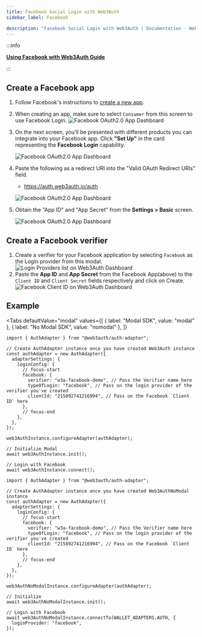 ```yaml
---
title: Facebook Social Login with Web3Auth
sidebar_label: Facebook

description: "Facebook Social Login with Web3Auth | Documentation - Web3Auth"
---
```



:::info

**[Using Facebook with Web3Auth Guide](/guides/facebook)**

:::

## Create a Facebook app

1. Follow Facebook's instructions to
   [create a new app](https://developers.facebook.com/docs/development/create-an-app).
2. When creating an app, make sure to select `Consumer` from this screen to use Facebook Login.
   ![Facebook OAuth2.0 App Dashboard](/guides/social-providers/facebook/facebook-app.png)

3. On the next screen, you'll be presented with different products you can integrate into your
   Facebook app. Click **"Set Up"** in the card representing the **Facebook Login** capability.

   ![Facebook OAuth2.0 App Dashboard](/guides/social-providers/facebook/facebook-login-setup.png)

4. Paste the following as a redirect URI into the "Valid OAuth Redirect URIs" field.

   - https://auth.web3auth.io/auth

   ![Facebook OAuth2.0 App Dashboard](/guides/social-providers/facebook/facebook-login-settings-oauth.png)

5. Obtain the "App ID" and "App Secret" from the **Settings > Basic** screen.

   ![Facebook OAuth2.0 App Dashboard](/guides/social-providers/facebook/facebook-app-id-secret.png)

## Create a Facebook verifier

<CreateVerifierFirstStep />

1. Create a verifier for your Facebook application by selecting `Facebook` as the Login provider
   from this modal.
   ![Login Providers list on Web3Auth Dashboard](/images/dashboard/create-verifier-google.png)
2. Paste the **App ID** and **App Secret** from the Facebook App(above) to the `Client ID` and
   `Client Secret` fields respectively and click on Create.
   ![Facebook Client ID on Web3Auth Dashboard](/images/dashboard/create-verifier-facebook.png)

## Example

<Tabs
defaultValue="modal"
values={[
  { label: "Modal SDK", value: "modal" },
  { label: "No Modal SDK", value: "nomodal" },
]}
>
<TabItem value="modal">

```tsx
import { AuthAdapter } from "@web3auth/auth-adapter";

// Create AuthAdapter instance once you have created Web3Auth instance
const authAdapter = new AuthAdapter({
  adapterSettings: {
    loginConfig: {
      // focus-start
      facebook: {
        verifier: "w3a-facebook-demo", // Pass the Verifier name here
        typeOfLogin: "facebook", // Pass on the login provider of the verifier you've created
        clientId: "215892741216994", // Pass on the Facebook `Client ID` here
      },
      // focus-end
    },
  },
});

web3AuthInstance.configureAdapter(authAdapter);

// Initialize Modal
await web3AuthInstance.init();

// Login with Facebook
await web3AuthInstance.connect();
```

</TabItem>

<TabItem value="nomodal">

```tsx
import { AuthAdapter } from "@web3auth/auth-adapter";

// Create AuthAdapter instance once you have created Web3AuthNoModal instance
const authAdapter = new AuthAdapter({
  adapterSettings: {
    loginConfig: {
      // focus-start
      facebook: {
        verifier: "w3a-facebook-demo", // Pass the Verifier name here
        typeOfLogin: "facebook", // Pass on the login provider of the verifier you've created
        clientId: "215892741216994", // Pass on the Facebook `Client ID` here
      },
      // focus-end
    },
  },
});

web3AuthNoModalInstance.configureAdapter(authAdapter);

// Initialize
await web3AuthNoModalInstance.init();

// Login with Facebook
await web3AuthNoModalInstance.connectTo(WALLET_ADAPTERS.AUTH, {
  loginProvider: "facebook",
});
```

</TabItem>
</Tabs>
